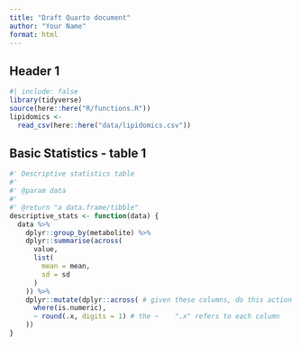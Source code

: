 ```yaml
---
title: "Draft Quarto document"
author: "Your Name"
format: html
---
```


## Header 1

```r
#| include: false
library(tidyverse)
source(here::here("R/functions.R"))
lipidomics <-
  read_csv(here::here("data/lipidomics.csv"))
```

## Basic Statistics - table 1

```r
#' Descriptive statistics table
#'
#' @param data
#'
#' @return "a data.frame/tibble"
descriptive_stats <- function(data) {
  data %>%
    dplyr::group_by(metabolite) %>%
    dplyr::summarise(across(
      value,
      list(
        mean = mean,
        sd = sd
      )
    )) %>%
    dplyr::mutate(dplyr::across( # given these columns, do this action
      where(is.numeric),
      ~ round(.x, digits = 1) # the ~    ".x" refers to each column
    ))
}
```

